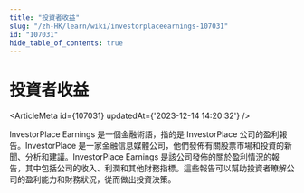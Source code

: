 ```yaml
---
title: "投資者收益"
slug: "/zh-HK/learn/wiki/investorplaceearnings-107031"
id: "107031"
hide_table_of_contents: true
---
```



# 投資者收益

<ArticleMeta id={107031} updatedAt={'2023-12-14 14:20:32'} />
<div className='border-solid border-b border-t-0 my-4 border-[var(--ifm-color-gray-300)]' />

InvestorPlace Earnings 是一個金融術語，指的是 InvestorPlace 公司的盈利報告。InvestorPlace 是一家金融信息媒體公司，他們發佈有關股票市場和投資的新聞、分析和建議。InvestorPlace Earnings 是該公司發佈的關於盈利情況的報告，其中包括公司的收入、利潤和其他財務指標。這些報告可以幫助投資者瞭解公司的盈利能力和財務狀況，從而做出投資決策。
